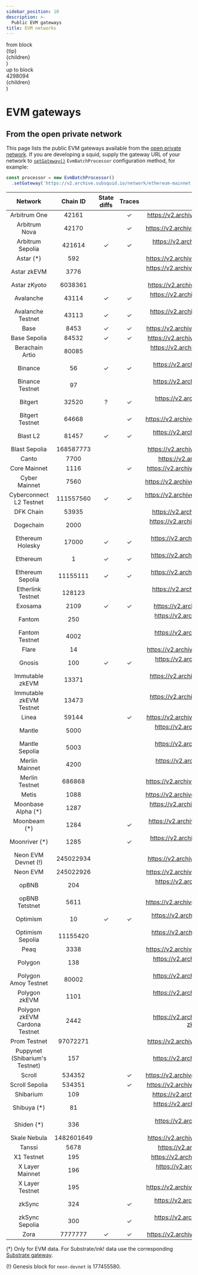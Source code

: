 ```yaml
---
sidebar_position: 10
description: >-
  Public EVM gateways
title: EVM networks
---
```


  <div class="group relative">
    <div class={`pointer-events-auto absolute -top-9 -left-3 w-max opacity-0 transition-opacity group-hover:opacity-100`}>
      <div>from block</div>
      <div>{tip}</div>
    </div>
    <span class="underline decoration-dotted">{children}</span>
  </div>
)

  <div class="group relative">
    <div class={`pointer-events-auto absolute -top-9 -left-3 w-max opacity-0 transition-opacity group-hover:opacity-100`}>
      <div>up to block</div>
      <div>4298094</div>
    </div>
    <span class="underline decoration-dotted">{children}</span>
  </div>
)

# EVM gateways

## From the open private network

This page lists the public EVM gateways available from the [open private network](/subsquid-network/overview/#open-private-network). If you are developing a squid, supply the gateway URL of your network to [`setGateway()`](/sdk/reference/processors/evm-batch/general/#set-gateway) `EvmBatchProcessor` configuration method, for example:

```ts
const processor = new EvmBatchProcessor()
  .setGateway('https://v2.archive.subsquid.io/network/ethereum-mainnet')
```

| Network                        | Chain ID   | State diffs                                            | Traces                                                | Gateway URL                                                          |
|:------------------------------:|:----------:|:------------------------------------------------------:|:-----------------------------------------------------:|:--------------------------------------------------------------------:|
| Arbitrum One                   | 42161      |                                                        | ✓                                                     | https://v2.archive.subsquid.io/network/arbitrum-one                  |
| Arbitrum Nova                  | 42170      |                                                        | ✓                                                     | https://v2.archive.subsquid.io/network/arbitrum-nova                 |
| Arbitrum Sepolia               | 421614     | ✓                                                      | ✓                                                     | https://v2.archive.subsquid.io/network/arbitrum-sepolia              |
| Astar (*)                      | 592        |                                                        |                                                       | https://v2.archive.subsquid.io/network/astar-mainnet                 |
| Astar zkEVM                    | 3776       |                                                        |                                                       | https://v2.archive.subsquid.io/network/astar-zkevm-mainnet           |
| Astar zKyoto                   | 6038361    |                                                        |                                                       | https://v2.archive.subsquid.io/network/astar-zkyoto                  |
| Avalanche                      | 43114      | ✓                                                      | ✓                                                     | https://v2.archive.subsquid.io/network/avalanche-mainnet             |
| Avalanche Testnet              | 43113      | ✓                                                      | ✓                                                     | https://v2.archive.subsquid.io/network/avalanche-testnet             |
| Base                           | 8453       | ✓                                                      | ✓                                                     | https://v2.archive.subsquid.io/network/base-mainnet                  |
| Base Sepolia                   | 84532      | ✓                                                      | ✓                                                     | https://v2.archive.subsquid.io/network/base-sepolia                  |
| Berachain Artio                | 80085      |                                                        |                                                       | https://v2.archive.subsquid.io/network/berachain-artio               |
| Binance                        | 56         | ✓                                                      | ✓                                                     | https://v2.archive.subsquid.io/network/binance-mainnet               |
| Binance Testnet                | 97         |                                                        |                                                       | https://v2.archive.subsquid.io/network/binance-testnet               |
| Bitgert                        | 32520      | <BitgertTooltip>?</BitgertTooltip>                     | ✓                                                     | https://v2.archive.subsquid.io/network/bitgert-mainnet               |
| Bitgert Testnet                | 64668      |                                                        | ✓                                                     | https://v2.archive.subsquid.io/network/bitgert-testnet               |
| Blast L2                       | 81457      | ✓                                                      | ✓                                                     | https://v2.archive.subsquid.io/network/blast-l2-mainnet              |
| Blast Sepolia                  | 168587773  |                                                        |                                                       | https://v2.archive.subsquid.io/network/blast-sepolia                 |
| Canto                          | 7700       |                                                        |                                                       | https://v2.archive.subsquid.io/network/canto                         |
| Core Mainnet                   | 1116       |                                                        | ✓                                                     | https://v2.archive.subsquid.io/network/core-mainnet                  |
| Cyber Mainnet                  | 7560       |                                                        |                                                       | https://v2.archive.subsquid.io/network/cyber-mainnet                 |
| Cyberconnect L2 Testnet        | 111557560  | ✓                                                      | ✓                                                     | https://v2.archive.subsquid.io/network/cyberconnect-l2-testnet       |
| DFK Chain                      | 53935      |                                                        |                                                       | https://v2.archive.subsquid.io/network/dfk-chain                     |
| Dogechain                      | 2000       |                                                        |                                                       | https://v2.archive.subsquid.io/network/dogechain-mainnet             |
| Ethereum Holesky               | 17000      | ✓                                                      | ✓                                                     | https://v2.archive.subsquid.io/network/ethereum-holesky              |
| Ethereum                       | 1          | ✓                                                      | ✓                                                     | https://v2.archive.subsquid.io/network/ethereum-mainnet              |
| Ethereum Sepolia               | 11155111   | ✓                                                      | ✓                                                     | https://v2.archive.subsquid.io/network/ethereum-sepolia              |
| Etherlink Testnet              | 128123     |                                                        |                                                       | https://v2.archive.subsquid.io/network/etherlink-testnet             |
| Exosama                        | 2109       | ✓                                                      | ✓                                                     | https://v2.archive.subsquid.io/network/exosama                       |
| Fantom                         | 250        |                                                        |                                                       | https://v2.archive.subsquid.io/network/fantom-mainnet                |
| Fantom Testnet                 | 4002       |                                                        |                                                       | https://v2.archive.subsquid.io/network/fantom-testnet                |
| Flare                          | 14         |                                                        |                                                       | https://v2.archive.subsquid.io/network/flare-mainnet                 |
| Gnosis                         | 100        | ✓                                                      | ✓                                                     | https://v2.archive.subsquid.io/network/gnosis-mainnet                |
| Immutable zkEVM                | 13371      |                                                        |                                                       | https://v2.archive.subsquid.io/network/immutable-zkevm-mainnet       |
| Immutable zkEVM Testnet        | 13473      |                                                        |                                                       | https://v2.archive.subsquid.io/network/immutable-zkevm-testnet       |
| Linea                          | 59144      |                                                        | ✓                                                     | https://v2.archive.subsquid.io/network/linea-mainnet                 |
| Mantle                         | 5000       |                                                        |                                                       | https://v2.archive.subsquid.io/network/mantle-mainnet                |
| Mantle Sepolia                 | 5003       |                                                        |                                                       | https://v2.archive.subsquid.io/network/mantle-sepolia                |
| Merlin Mainnet                 | 4200       |                                                        |                                                       | https://v2.archive.subsquid.io/network/merlin-mainnet                |
| Merlin Testnet                 | 686868     |                                                        |                                                       | https://v2.archive.subsquid.io/network/merlin-testnet                |
| Metis                          | 1088       |                                                        |                                                       | https://v2.archive.subsquid.io/network/metis-mainnet                 |
| Moonbase Alpha (*)             | 1287       |                                                        |                                                       | https://v2.archive.subsquid.io/network/moonbase-testnet              |
| Moonbeam (*)                   | 1284       |                                                        | ✓                                                     | https://v2.archive.subsquid.io/network/moonbeam-mainnet              |
| Moonriver (*)                  | 1285       |                                                        | ✓                                                     | https://v2.archive.subsquid.io/network/moonriver-mainnet             |
| Neon EVM Devnet (!)            | 245022934  |                                                        |                                                       | https://v2.archive.subsquid.io/network/neon-devnet                   |
| Neon EVM                       | 245022926  |                                                        |                                                       | https://v2.archive.subsquid.io/network/neon-mainnet                  |
| opBNB                          | 204        |                                                        |                                                       | https://v2.archive.subsquid.io/network/opbnb-mainnet                 |
| opBNB Tetstnet                 | 5611       |                                                        |                                                       | https://v2.archive.subsquid.io/network/opbnb-testnet                 |
| Optimism                       | 10         | <FromBlockTooltip tip="105235063">✓</FromBlockTooltip> | ✓                                                     | https://v2.archive.subsquid.io/network/optimism-mainnet              |
| Optimism Sepolia               | 11155420   |                                                        |                                                       | https://v2.archive.subsquid.io/network/optimism-sepolia              |
| Peaq                           | 3338       |                                                        |                                                       | https://v2.archive.subsquid.io/network/peaq-mainnet                  |
| Polygon                        | 138        |                                                        |                                                       | https://v2.archive.subsquid.io/network/polygon-mainnet               |
| Polygon Amoy Testnet           | 80002      |                                                        |                                                       | https://v2.archive.subsquid.io/network/polygon-amoy-testnet          |
| Polygon zkEVM                  | 1101       |                                                        |                                                       | https://v2.archive.subsquid.io/network/polygon-zkevm-mainnet         |
| Polygon zkEVM Cardona Testnet  | 2442       |                                                        |                                                       | https://v2.archive.subsquid.io/network/polygon-zkevm-cardona-testnet |
| Prom Testnet                   | 97072271   |                                                        |                                                       | https://v2.archive.subsquid.io/network/prom-testnet                  |
| Puppynet (Shibarium's Testnet) | 157        |                                                        |                                                       | https://v2.archive.subsquid.io/network/puppynet                      |
| Scroll                         | 534352     |                                                        | ✓                                                     | https://v2.archive.subsquid.io/network/scroll-mainnet                |
| Scroll Sepolia                 | 534351     |                                                        | ✓                                                     | https://v2.archive.subsquid.io/network/scroll-sepolia                |
| Shibarium                      | 109        |                                                        |                                                       | https://v2.archive.subsquid.io/network/shibarium                     |
| Shibuya (*)                    | 81         |                                                        |                                                       | https://v2.archive.subsquid.io/network/shibuya-testnet               |
| Shiden (*)                     | 336        |                                                        |                                                       | https://v2.archive.subsquid.io/network/shiden-mainnet                |
| Skale Nebula                   | 1482601649 |                                                        |                                                       | https://v2.archive.subsquid.io/network/skale-nebula                  |
| Tanssi                         | 5678       |                                                        |                                                       | https://v2.archive.subsquid.io/network/tanssi                        |
| X1 Testnet                     | 195        |                                                        |                                                       | https://v2.archive.subsquid.io/network/x1-testnet                    |
| X Layer Mainnet                | 196        |                                                        |                                                       | https://v2.archive.subsquid.io/network/xlayer-mainnet                |
| X Layer Testnet                | 195        |                                                        |                                                       | https://v2.archive.subsquid.io/network/xlayer-testnet                |
| zkSync                         | 324        |                                                        | <FromBlockTooltip tip="15500000">✓</FromBlockTooltip> | https://v2.archive.subsquid.io/network/zksync-mainnet                |
| zkSync Sepolia                 | 300        |                                                        | ✓                                                     | https://v2.archive.subsquid.io/network/zksync-sepolia                |
| Zora                           | 7777777    | ✓                                                      | ✓                                                     | https://v2.archive.subsquid.io/network/zora-mainnet                  |

(*) Only for EVM data. For Substrate/ink! data use the corresponding [Substrate gateway](/subsquid-network/reference/substrate-networks).

(!) Genesis block for `neon-devnet` is 177455580.
